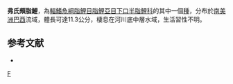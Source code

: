 {{Speciesbox 
| color = pink
| taxon = Apareiodon vladii
| status = NE
| status_system = IUCN3.1
| authority =  [[Pavanelli|Pavanelli]], 2006
| synonyms = 
}}
'''弗氏頰脂鯉'''，為[[輻鰭魚綱|輻鰭魚綱]][[脂鯉目|脂鯉目]][[脂鯉亞目|脂鯉亞目]][[下口半脂鯉科|下口半脂鯉科]]的其中一個[[種|種]]，分布於[[南美洲|南美洲]][[巴西|巴西]]流域，體長可達11.3公分，棲息在河川底中層水域，生活習性不明。

==参考文献==
{{refbegin}}
*{{FishBase_species|genus=Apareiodon|species=vladii |year=2013|month=8}}
{{refend}}
{{Taxonbar|from=Q6422387}}

[[Category:頰脂鯉屬|F]]


{{魚類小作品}}